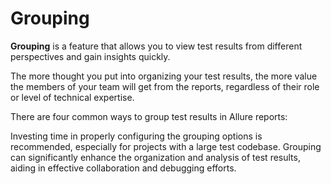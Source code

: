 
# Grouping

**Grouping** is a feature that allows you to view test results from different perspectives and gain insights quickly.

The more thought you put into organizing your test results, the more value the members of your team will get from the reports,
regardless of their role or level of technical expertise.

There are four common ways to group test results in Allure reports:

<DocCardList />

Investing time in properly configuring the grouping options is recommended, especially for projects with a large test codebase.
Grouping can significantly enhance the organization and analysis of test results, aiding in effective collaboration and debugging efforts.

[1]: 01-by-suite.mdx
[2]: 02-by-story.mdx
[3]: 03-by-package.mdx
[4]: 04-by-category.mdx

